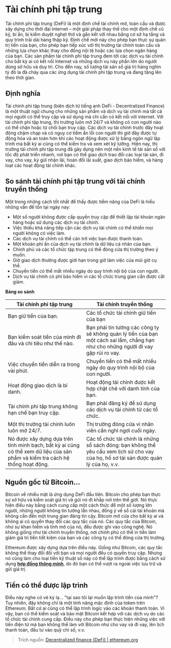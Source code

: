 # Tài chính phi tập trung
Tài chính phi tập trung (DeFi) là một định chế tài chính mở, toàn cầu và được xây dựng cho thời đại internet – một giải pháp thay thế cho một định chế cũ kỹ, bí ẩn, bị kiểm duyệt nghẹt thở và gắn kết với nhau bằng cơ sở hạ tầng và quy trình trải dài hàng thập kỷ. Định chế mới này cho phép bạn thực sự quản trị tiền của bạn, cho phép bạn tiếp xúc với thị trường tài chính toàn cầu và những lựa chọn khác thay cho đồng nội tệ hoặc các lựa chọn ngân hàng của bạn. Các sản phẩm tài chính phi tập trung đem tới các dịch vụ tài chính cho bất kỳ ai có kết nối Internet và những dịch vụ này phần lớn do người dùng sở hữu và duy trì. Cho đến nay, số lượng tài sản số giá trị hàng nghìn tỷ đô la đã chảy qua các ứng dụng tài chính phi tập trung và đang tăng lên theo thời gian.

## Định nghĩa
Tài chính phi tập trung (biên dịch từ tiếng anh DeFi - Decentralized Finance) là một thuật ngữ chung cho những sản phẩm và dịch vụ tài chính mà tất cả mọi người có thể truy cập và sử dụng mà chỉ cần có kết nối với internet. Với tài chính phi tập trung, thị trường luôn mở 24/7 và không có con người nào có thể chặn hoặc từ chối bạn truy cập. Các dịch vụ tài chính trước đây hoạt động chậm chạp và có nguy cơ tiềm ẩn lỗi con người thì giờ đây được tự động hóa và an toàn hơn khi các hoạt động được xử lý bằng ngôn ngữ lập trình mà bất kỳ ai cũng có thể kiểm tra và xem xét kỹ lưỡng. Hiện nay, thị trường tài chính phi tập trung đã gây dựng nên một nền kinh tế tài sản số với tốc độ phát triển nhanh, nơi bạn có thể giao dịch trao đổi các loại tài sản, đi vay, cho vay, ký gửi nhận lãi, hoán đổi lãi suất, giao dịch bảo hiểm, và hàng loạt các hoạt động tài chính khác.

## So sánh tài chính phi tập trung với tài chính truyền thống
Một trong những cách tốt nhất để thấy được tiềm năng của DeFi là hiểu những vấn đề tồn tại ngày nay:

- Một số người không được cấp quyền truy cập để thiết lập tài khoản ngân hàng hoặc sử dụng các dịch vụ tài chính.
- Việc thiếu khả năng tiếp cận các dịch vụ tài chính có thể khiến mọi người không có việc làm.
- Các dịch vụ tài chính có thể cản trở việc bạn được thanh toán.
- Một khoản phí ẩn của dịch vụ tài chính là dữ liệu cá nhân của bạn.
- Chính phủ và các tổ chức tập trung có thể đóng cửa thị trường theo ý muốn.
- Giờ giao dịch thường được giới hạn trong giờ làm việc của múi giờ cụ thể.
- Chuyển tiền có thể mất nhiều ngày do quy trình nội bộ của con người.
- Dịch vụ tài chính có phí bảo hiểm vì các tổ chức trung gian cần được cắt giảm.

**Bảng so sánh**

|Tài chính phi tập trung | Tài chính truyền thống |
| -----------------------| ---------------------- |
| Bạn giữ tiền của bạn.  | Các tổ chức tài chính giữ tiền của bạn |
| Bạn kiểm soát tiền của mình đi đâu và chi tiêu như thế nào. | Bạn phải tin tưởng các công ty sẽ không quản lý tiền của bạn một cách sai lầm, chẳng hạn như cho những người đi vay gặp rủi ro vay.|
| Việc chuyển tiền diễn ra trong vài phút. | Chuyển tiền có thể mất nhiều ngày do quy trình nội bộ của con người. |
| Hoạt động giao dịch là bí danh. | Hoạt động tài chính được kết hợp chặt chẽ với danh tính của bạn. |
| Tài chính phi tập trung không hạn chế bạn truy cập. | Bạn phải đăng ký để sử dụng các dịch vụ tài chính từ các tổ chức. |
| Một thị trường tài chính luôn luôn mở 24/7. | Thị trường đóng cửa vì nhân viên cần nghỉ ngơi cuối ngày. |
| Nó được xây dựng dựa trên tính minh bạch, bất kỳ ai cũng có thể xem dữ liệu của sản phẩm và kiểm tra cách hệ thống hoạt động. | Các tổ chức tài chính là những sổ sách đóng: bạn không thể yêu cầu xem lịch sử cho vay của họ, hồ sơ tài sản được quản lý của họ, v.v. |

## Nguồn gốc từ Bitcoin... 
Bitcoin về nhiều mặt là ứng dụng DeFi đầu tiên. Bitcoin cho phép bạn thực sự sở hữu và kiểm soát giá trị và gửi nó đi khắp nơi trên thế giới. Nó thực hiện điều này bằng cách cung cấp một cách thức để một số lượng lớn người, những người không tin tưởng lẫn nhau, đồng ý về sổ cái tài khoản mà không cần đến một trung gian đáng tin cậy. Bitcoin mở cửa cho bất kỳ ai và không ai có quyền thay đổi các quy tắc của nó. Các quy tắc của Bitcoin, như sự khan hiếm và tính mở của nó, đều được ghi vào công nghệ. Nó không giống như tài chính truyền thống, nơi chính phủ có thể in tiền làm giảm giá trị tiền tiết kiệm của bạn và các công ty có thể đóng cửa thị trường.

Ethereum được xây dựng dựa trên điều này. Giống như Bitcoin, các quy tắc không thể thay đổi đối với bạn và mọi người đều có quyền truy cập. Nhưng nó cũng làm cho loại tiền kỹ thuật số này có thể lập trình được bằng cách sử dụng **[hợp đồng thông minh](/tai-lieu/hop-dong-thong-minh)**, do đó bạn có thể vượt ra ngoài việc lưu trữ và gửi giá trị.

## Tiền có thể được lập trình
Điều này nghe có vẻ kỳ lạ... "tại sao tôi lại muốn lập trình tiền của mình"? Tuy nhiên, đây không chỉ là một tính năng mặc định của token trên Ethereum. Bất cứ ai cũng có thể lập trình logic vào các khoản thanh toán. Vì vậy, bạn có thể kiểm soát và bảo mật Bitcoin kết hợp với các dịch vụ do các tổ chức tài chính cung cấp. Điều này cho phép bạn thực hiện những việc với tiền điện tử mà bạn không thể làm với Bitcoin như cho vay và đi vay, lên lịch thanh toán, đầu tư vào quỹ chỉ số, v.v.


> Trích nguồn:
> [Decentralized finance (DeFi) | ethereum.org](https://ethereum.org/defi)